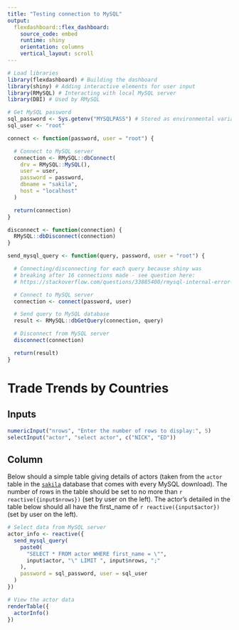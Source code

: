 ---
title: "Testing connection to MySQL"
output: 
  flexdashboard::flex_dashboard:
    source_code: embed
    runtime: shiny
    orientation: columns
    vertical_layout: scroll
---

```{r setup, include=FALSE}
# Load libraries
library(flexdashboard) # Building the dashboard
library(shiny) # Adding interactive elements for user input
library(RMySQL) # Interacting with local MySQL server
library(DBI) # Used by RMySQL

# Get MySQL password
sql_password <- Sys.getenv("MYSQLPASS") # Stored as environmental variable
sql_user <- "root"
```

```{r define functions to interact with MySQL server}

connect <- function(password, user = "root") {

  # Connect to MySQL server
  connection <- RMySQL::dbConnect(
    drv = RMySQL::MySQL(),
    user = user,
    password = password,
    dbname = "sakila",
    host = "localhost"
  )

  return(connection)
}

disconnect <- function(connection) {
  RMySQL::dbDisconnect(connection)
}

send_mysql_query <- function(query, password, user = "root") {

  # Connecting/disconnecting for each query because shiny was
  # breaking after 16 connections made - see question here:
  # https://stackoverflow.com/questions/33885400/rmysql-internal-error-in-rs-dbi-getconnection-corrupt-connection-handle

  # Connect to MySQL server
  connection <- connect(password, user)

  # Send query to MySQL database
  result <- RMySQL::dbGetQuery(connection, query)

  # Disconnect from MySQL server
  disconnect(connection)

  return(result)
}
```


Trade Trends by Countries
========================================

Inputs {.sidebar}
----------------------------------------

```{r user input}

numericInput("nrows", "Enter the number of rows to display:", 5)
selectInput("actor", "select actor", c("NICK", "ED"))
```

Column
------------------------------------

Below should a simple table giving details of actors (taken from the `actor` table in the [`sakila`](https://dev.mysql.com/doc/sakila/en/) database that comes with every MySQL download). The number of rows in the table should be set to no more than ``r reactive({input$nrows})`` (set by user on the left). The actor's detailed in the table below should all have the first_name of ``r reactive({input$actor})`` (set by user on the left).

```{r get data based on user input}

# Select data from MySQL server
actor_info <- reactive({
  send_mysql_query(
    paste0(
      "SELECT * FROM actor WHERE first_name = \"",
      input$actor, "\" LIMIT ", input$nrows, ";"
    ),
    password = sql_password, user = sql_user
  )
})
```

```{r show data}
# View the actor data
renderTable({
  actorInfo()
})
```
